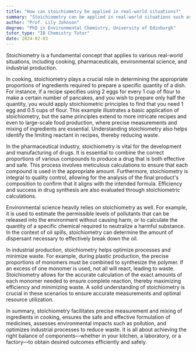 ```yaml
---
title: "How can stoichiometry be applied in real-world situations?"
summary: "Stoichiometry can be applied in real-world situations such as cooking, pharmaceuticals, environmental science, and industrial production."
author: "Prof. Lily Johnson"
degree: "PhD in Environmental Chemistry, University of Edinburgh"
tutor_type: "IB Chemistry Tutor"
date: 2024-02-03
---
```


Stoichiometry is a fundamental concept that applies to various real-world situations, including cooking, pharmaceuticals, environmental science, and industrial production.

In cooking, stoichiometry plays a crucial role in determining the appropriate proportions of ingredients required to prepare a specific quantity of a dish. For instance, if a recipe specifies using $2$ eggs for every $1$ cup of flour to make a certain number of pancakes, and you wish to prepare only half the quantity, you would apply stoichiometric principles to find that you need $1$ egg and $0.5$ cups of flour. This example illustrates a basic application of stoichiometry, but the same principles extend to more intricate recipes and even to large-scale food production, where precise measurements and mixing of ingredients are essential. Understanding stoichiometry also helps identify the limiting reactant in recipes, thereby reducing waste.

In the pharmaceutical industry, stoichiometry is vital for the development and manufacturing of drugs. It is essential to combine the correct proportions of various compounds to produce a drug that is both effective and safe. This process involves meticulous calculations to ensure that each compound is used in the appropriate amount. Furthermore, stoichiometry is integral to quality control, allowing for the analysis of the final product's composition to confirm that it aligns with the intended formula. Efficiency and success in drug synthesis are also evaluated through stoichiometric calculations.

Environmental science heavily relies on stoichiometry as well. For example, it is used to estimate the permissible levels of pollutants that can be released into the environment without causing harm, or to calculate the quantity of a specific chemical required to neutralize a harmful substance. In the context of oil spills, stoichiometry can determine the amount of dispersant necessary to effectively break down the oil.

In industrial production, stoichiometry helps optimize processes and minimize waste. For example, during plastic production, the precise proportions of monomers must be combined to synthesize the polymer. If an excess of one monomer is used, not all will react, leading to waste. Stoichiometry allows for the accurate calculation of the exact amounts of each monomer needed to ensure complete reaction, thereby maximizing efficiency and minimizing waste. A solid understanding of stoichiometry is crucial in these scenarios to ensure accurate measurements and optimal resource utilization.

In summary, stoichiometry facilitates precise measurement and mixing of ingredients in cooking, ensures the safe and effective formulation of medicines, assesses environmental impacts such as pollution, and optimizes industrial processes to reduce waste. It is all about achieving the right balance of components—whether in your kitchen, a laboratory, or a factory—to obtain desired outcomes efficiently and safely.
    